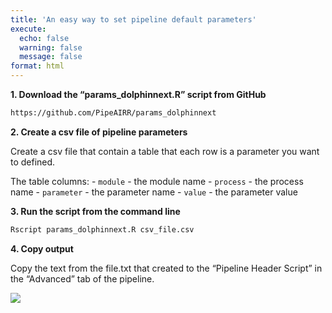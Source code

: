 ---
title: 'An easy way to set pipeline default parameters'
execute:
  echo: false
  warning: false
  message: false
format: html
---

**1. Download the "params_dolphinnext.R" script from GitHub**

```bash
https://github.com/PipeAIRR/params_dolphinnext
```

**2. Create a csv file of pipeline parameters**

Create a csv file that contain a table that each row is a parameter you want to defined.

The table columns:
- `module` - the module name
- `process` - the process name
- `parameter` - the parameter name
- `value` - the parameter value

**3. Run the script from the command line**

```bash
Rscript params_dolphinnext.R csv_file.csv
```

**4. Copy output ** 

Copy the text from the file.txt that created to the "Pipeline Header Script" in the "Advanced" tab of the pipeline.

![](https://ajeuwbhvhr.cloudimg.io/colony-recorder.s3.amazonaws.com/files/2023-08-13/c68a55fc-ce0c-4db4-b367-8e4fe751b859/screenshot.png?tl_px=130,72&br_px=989,553&force_format=png&width=560.0)
